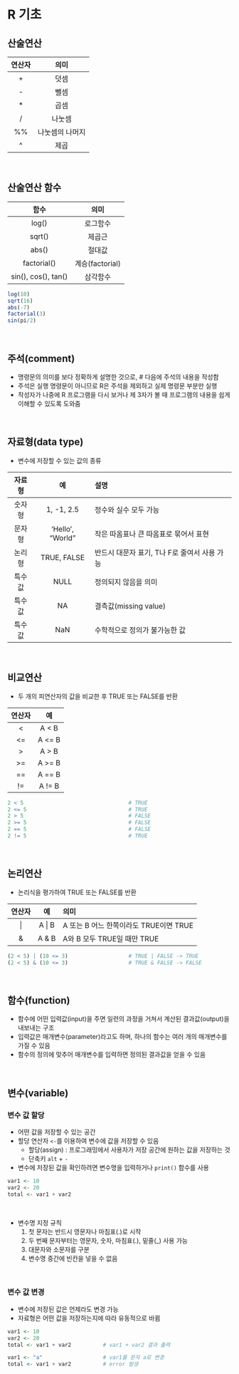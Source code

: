 #  R 기초

## 산술연산

|연산자|의미|
|:---:|:---:|
|+|덧셈|
|-|뺄셈|
|*|곱셈|
|/|나눗셈|
|%%|나눗셈의 나머지|
|^|제곱|

<br>

## 산술연산 함수

|함수|의미|
|:---:|:---:|
|log()|로그함수|
|sqrt()|제곱근|
|abs()|절대값|
|factorial()|계승(factorial)|
|sin(), cos(), tan()|삼각함수|

```r
log(10)
sqrt(16)
abs(-7)
factorial(3)
sin(pi/2)
```

<br>

## 주석(comment)
+ 명령문의 의미를 보다 정확하게 설명한 것으로, # 다음에 주석의 내용을 작성함
+ 주석은 실행 명령문이 아니므로 R은 주석을 제외하고 실제 명령문 부분만 실행
+ 작성자가 나중에 R 프로그램을 다시 보거나 제 3자가 볼 때 프로그램의 내용을 쉽게 이해할 수 있도록 도와줌

<br>

## 자료형(data type)
+ 변수에 저장할 수 있는 값의 종류

|자료형|예|설명|
|:---:|:---:|:---|
|숫자형|1, -1, 2.5|정수와 실수 모두 가능|
|문자형|'Hello', "World"|작은 따옴표나 큰 따옴표로 묶어서 표현|
|논리형|TRUE, FALSE|반드시 대문자 표기, T나 F로 줄여서 사용 가능|
|특수값|NULL|정의되지 않음을 의미|
|특수값|NA|결측값(missing value)|
|특수값|NaN|수학적으로 정의가 불가능한 값|

<br>

## 비교연산
+ 두 개의 피연산자의 값을 비교한 후 TRUE 또는 FALSE를 반환

|연산자|예|의미|
|:---:|:---:|
|<|A < B|B가 A보다 크면 TRUE|
|<=|A <= B|B가 A보다 크거나 같으면 TRUE|
|>|A > B|A가 B보다 크면 TRUE|
|>=|A >= B|A가 B보다 크거나 같으면 TRUE|
|==|A == B|A와 B가 같으면 TRUE|
|!=|A != B|A와 B가 같지 않으면 TRUE|

```r
2 < 5                                 # TRUE
2 <= 5                                # TRUE
2 > 5                                 # FALSE
2 >= 5                                # FALSE
2 == 5                                # FALSE
2 != 5                                # TRUE
```

<br>

## 논리연산
+ 논리식을 평가하여 TRUE 또는 FALSE를 반환

|연산자|예|의미|
|:---:|:---:|:---|
|\||A \| B|A 또는 B 어느 한쪽이라도 TRUE이면 TRUE|
|&|A & B|A와 B 모두 TRUE일 때만 TRUE|

```r
(2 < 5) | (10 <= 3)                   # TRUE | FALSE -> TRUE
(2 < 5) & (10 <= 3)                   # TRUE & FALSE -> FALSE
```

<br>

## 함수(function)
+ 함수에 어떤 입력값(input)을 주면 일련의 과정을 거쳐서 계산된 결과값(output)을 내보내는 구조
+ 입력값은 매개변수(parameter)라고도 하며, 하나의 함수는 여러 개의 매개변수를 가질 수 있음
+ 함수의 정의에 맞추어 매개변수를 입력하면 정의된 결과값을 얻을 수 있음

<br>

## 변수(variable)

### 변수 값 할당
+ 어떤 값을 저장할 수 있는 공간
+ 할당 연산자 ```<-```를 이용하여 변수에 값을 저장할 수 있음
  + 할당(assign) : 프로그래밍에서 사용자가 저장 공간에 원하는 값을 저장하는 것
  + 단축키 ```alt``` + ```-```
+ 변수에 저장된 값을 확인하려면 변수명을 입력하거나 ```print()``` 함수를 사용

```r
var1 <- 10
var2 <- 20
total <- var1 + var2
```

<br>

+ 변수명 지정 규칙
  1. 첫 문자는 반드시 영문자나 마침표(.)로 시작
  2. 두 번째 문자부터는 영문자, 숫자, 마침표(.), 밑줄(_) 사용 가능  
  3. 대문자와 소문자를 구분
  4. 변수명 중간에 빈칸을 넣을 수 없음

<br>

### 변수 값 변경
+ 변수에 저장된 값은 언제라도 변경 가능
+ 자료형은 어떤 값을 저장하는지에 따라 유동적으로 바뀜

```r
var1 <- 10
var2 <- 20
total <- var1 + var2          # var1 + var2 결과 출력

var1 <- "a"                   # var1를 문자 a로 변경
total <- var1 + var2          # error 발생
```

